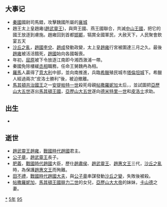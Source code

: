 {{yearTOC|-295|[[周赧王|周赧王]]二十年 [[魯後文公|魯後文公]]八年 [[齊湣王|齊湣王]]六年 [[趙惠文王|趙惠文王]]四年 [[魏昭王|魏昭王]]元年 [[韓釐王|韓釐王]]元年 [[秦昭襄王|秦昭襄王]]十二年 [[楚頃襄王|楚頃襄王]]四年 [[宋康王|宋康王]]三十四年 [[衛嗣君|衛嗣君]]四十年 [[燕昭王|燕昭王]]十九年}}

== 大事记 ==
*[[秦國|秦國]]國尉司馬錯，攻擊魏國所屬的[[襄城|襄城]]
*趙王太上皇趙雍([[趙武靈王|趙武靈王]])，與齊王國、燕王國聯合，共滅[[中山王國|中山王國]]，把它的國王放逐到膚施。趙雍回到首都[[邯鄲|邯鄲]]，犒賞全國軍民，大赦天下，人民聚會飲宴五天
*[[沙丘之亂|沙丘之亂]]，[[趙國|趙國]][[李兌|李兌]]、[[趙成|趙成]]發動政變，太上皇[[趙雍|趙雍]]行宮被圍達三月之久。最後[[趙雍|趙雍]]被活活餓死，[[趙國|趙國]]始向各國報喪。
*年初，[[屈原|屈原]]被下令放逐江南即今湘西漵浦一帶。
*秦國免除樓緩[[丞相|丞相]]職務，任命王舅魏冉為相。
*[[羅馬|羅馬]]人贏得了[[意大利|意大利]]中部，並向南推進，兵臨[[希臘|希臘]]殖民城市[[塔倫坦城|塔倫坦城]]下。希臘人經過兩次“皮洛士勝利”後，被迫撤離。
*[[馬其頓國王列表|馬其頓共治國王]]之一[[安提帕特一世|安提帕特一世]]殺死母親[[帖撒羅妮加|帖撒羅妮加]]太后，，並試圖把[[亞歷山大五世_(馬其頓)|亞歷山大五世]]逐出[[馬其頓王國|馬其頓王國]]，[[亞歷山大五世_(馬其頓)|亞歷山大五世]]遂向[[德米特里一世_(馬其頓)|德米特里一世]]和[[皮洛士|皮洛士]]求助。

== 出生 ==
*

== 逝世 ==
{{Wikisource year mention}}
*[[趙武靈王|趙武靈王]][[趙雍|趙雍]]，[[戰國時代|戰國時代]][[趙國|趙國]]君主。
*[[公子章|公子章]]，[[趙武靈王|趙武靈王]]長子。
*[[肥義|肥義]]，[[戰國時代|戰國時代]][[趙國|趙國]]大臣，歷仕[[趙肅侯|趙肅侯]]、[[趙武靈王|趙武靈王]]、[[趙惠文王|趙惠文王]]三代，[[沙丘之亂|沙丘之亂]]時，為保護[[趙惠文王|趙惠文王]]而殉難。
*[[田不禮|田不禮]]，[[戰國時代|戰國時代]][[趙國|趙國]][[大夫|大夫]]，與[[公子章|公子章]]串謀發動[[沙丘之變|沙丘之變]]，失敗後被殺。
*[[帖撒羅妮加|帖撒羅妮加]]，[[馬其頓王國|馬其頓王國]][[腓力二世_(馬其頓)|腓力二世]]的女兒，[[亞歷山大大帝|亞歷山大大帝]]的妹妹，[[卡山德|卡山德]]之妻。

[[Category:前295年|*]]
[[Category:前290年代|5年]]
[[Category:前3世纪各年|95]]